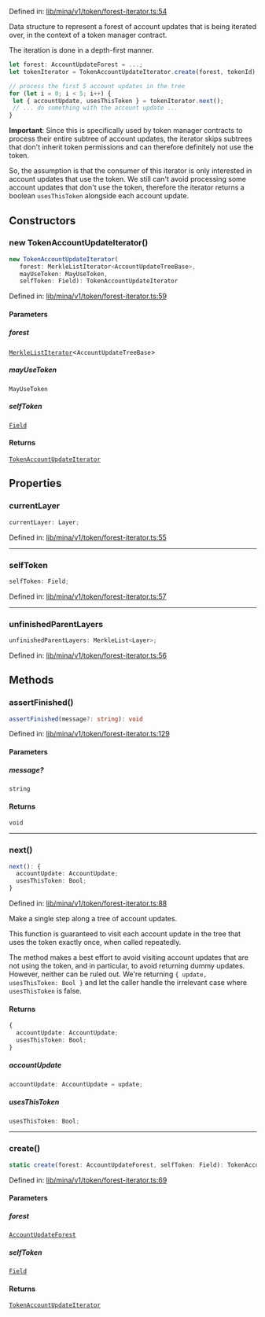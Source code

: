 Defined in: [lib/mina/v1/token/forest-iterator.ts:54](https://github.com/o1-labs/o1js/blob/df1ff77af12d7cbbed4a6167f02815fad4f0dceb/src/lib/mina/v1/token/forest-iterator.ts#L54)

Data structure to represent a forest of account updates that is being iterated over,
in the context of a token manager contract.

The iteration is done in a depth-first manner.

```ts
let forest: AccountUpdateForest = ...;
let tokenIterator = TokenAccountUpdateIterator.create(forest, tokenId);

// process the first 5 account updates in the tree
for (let i = 0; i < 5; i++) {
 let { accountUpdate, usesThisToken } = tokenIterator.next();
 // ... do something with the account update ...
}
```

**Important**: Since this is specifically used by token manager contracts to process their entire subtree
of account updates, the iterator skips subtrees that don't inherit token permissions and can therefore definitely not use the token.

So, the assumption is that the consumer of this iterator is only interested in account updates that use the token.
We still can't avoid processing some account updates that don't use the token, therefore the iterator returns a boolean
`usesThisToken` alongside each account update.

## Constructors

### new TokenAccountUpdateIterator()

```ts
new TokenAccountUpdateIterator(
   forest: MerkleListIterator<AccountUpdateTreeBase>, 
   mayUseToken: MayUseToken, 
   selfToken: Field): TokenAccountUpdateIterator
```

Defined in: [lib/mina/v1/token/forest-iterator.ts:59](https://github.com/o1-labs/o1js/blob/df1ff77af12d7cbbed4a6167f02815fad4f0dceb/src/lib/mina/v1/token/forest-iterator.ts#L59)

#### Parameters

##### forest

[`MerkleListIterator`](MerkleListIterator.mdx)\<`AccountUpdateTreeBase`\>

##### mayUseToken

`MayUseToken`

##### selfToken

[`Field`](Field.mdx)

#### Returns

[`TokenAccountUpdateIterator`](TokenAccountUpdateIterator.mdx)

## Properties

### currentLayer

```ts
currentLayer: Layer;
```

Defined in: [lib/mina/v1/token/forest-iterator.ts:55](https://github.com/o1-labs/o1js/blob/df1ff77af12d7cbbed4a6167f02815fad4f0dceb/src/lib/mina/v1/token/forest-iterator.ts#L55)

***

### selfToken

```ts
selfToken: Field;
```

Defined in: [lib/mina/v1/token/forest-iterator.ts:57](https://github.com/o1-labs/o1js/blob/df1ff77af12d7cbbed4a6167f02815fad4f0dceb/src/lib/mina/v1/token/forest-iterator.ts#L57)

***

### unfinishedParentLayers

```ts
unfinishedParentLayers: MerkleList<Layer>;
```

Defined in: [lib/mina/v1/token/forest-iterator.ts:56](https://github.com/o1-labs/o1js/blob/df1ff77af12d7cbbed4a6167f02815fad4f0dceb/src/lib/mina/v1/token/forest-iterator.ts#L56)

## Methods

### assertFinished()

```ts
assertFinished(message?: string): void
```

Defined in: [lib/mina/v1/token/forest-iterator.ts:129](https://github.com/o1-labs/o1js/blob/df1ff77af12d7cbbed4a6167f02815fad4f0dceb/src/lib/mina/v1/token/forest-iterator.ts#L129)

#### Parameters

##### message?

`string`

#### Returns

`void`

***

### next()

```ts
next(): {
  accountUpdate: AccountUpdate;
  usesThisToken: Bool;
}
```

Defined in: [lib/mina/v1/token/forest-iterator.ts:88](https://github.com/o1-labs/o1js/blob/df1ff77af12d7cbbed4a6167f02815fad4f0dceb/src/lib/mina/v1/token/forest-iterator.ts#L88)

Make a single step along a tree of account updates.

This function is guaranteed to visit each account update in the tree that uses the token
exactly once, when called repeatedly.

The method makes a best effort to avoid visiting account updates that are not using the token,
and in particular, to avoid returning dummy updates.
However, neither can be ruled out. We're returning `{ update, usesThisToken: Bool }` and let the
caller handle the irrelevant case where `usesThisToken` is false.

#### Returns

```ts
{
  accountUpdate: AccountUpdate;
  usesThisToken: Bool;
}
```

##### accountUpdate

```ts
accountUpdate: AccountUpdate = update;
```

##### usesThisToken

```ts
usesThisToken: Bool;
```

***

### create()

```ts
static create(forest: AccountUpdateForest, selfToken: Field): TokenAccountUpdateIterator
```

Defined in: [lib/mina/v1/token/forest-iterator.ts:69](https://github.com/o1-labs/o1js/blob/df1ff77af12d7cbbed4a6167f02815fad4f0dceb/src/lib/mina/v1/token/forest-iterator.ts#L69)

#### Parameters

##### forest

[`AccountUpdateForest`](AccountUpdateForest.mdx)

##### selfToken

[`Field`](Field.mdx)

#### Returns

[`TokenAccountUpdateIterator`](TokenAccountUpdateIterator.mdx)
